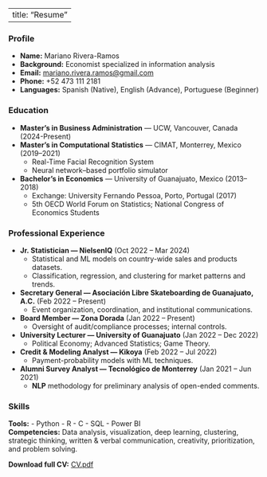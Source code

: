 
---
title: "Resume"
---

### Profile
- **Name:** Mariano Rivera-Ramos  
- **Background:** Economist specialized in information analysis  
- **Email:** <mariano.rivera.ramos@gmail.com>  
- **Phone:** +52 473 111 2181  
- **Languages:** Spanish (Native), English (Advance), Portuguese (Beginner)

### Education
- **Master's in Business Administration** — UCW, Vancouver, Canada (2024-Present)
- **Master’s in Computational Statistics** — CIMAT, Monterrey, Mexico (2019–2021)  
  - Real-Time Facial Recognition System  
  - Neural network–based portfolio simulator
- **Bachelor’s in Economics** — University of Guanajuato, Mexico (2013–2018)  
  - Exchange: University Fernando Pessoa, Porto, Portugal (2017)  
  - 5th OECD World Forum on Statistics; National Congress of Economics Students

### Professional Experience
- **Jr. Statistician — NielsenIQ** (Oct 2022 – Mar 2024)  
  - Statistical and ML models on country-wide sales and products datasets.  
  - Classification, regression, and clustering for market patterns and trends.
- **Secretary General — Asociación Libre Skateboarding de Guanajuato, A.C.** (Feb 2022 – Present)  
  - Event organization, coordination, and institutional communications.
- **Board Member — Zona Dorada** (Jan 2022 – Present)  
  - Oversight of audit/compliance processes; internal controls.
- **University Lecturer — University of Guanajuato** (Jan 2022 – Dec 2022)  
  - Political Economy; Advanced Statistics; Game Theory.
- **Credit & Modeling Analyst — Kikoya** (Feb 2022 – Jul 2022)  
  - Payment-probability models with ML techniques.
- **Alumni Survey Analyst — Tecnológico de Monterrey** (Jan 2021 – Jun 2021)  
  - **NLP** methodology for preliminary analysis of open-ended comments.

### Skills
**Tools:** 
- Python
- R
- C
- SQL
- Power BI  
**Competencies:** Data analysis, visualization, deep learning, clustering, strategic thinking, written & verbal communication, creativity, prioritization, and problem solving.

::: callout-note
**Download full CV:** [CV.pdf](downloads/CV.pdf)
:::
